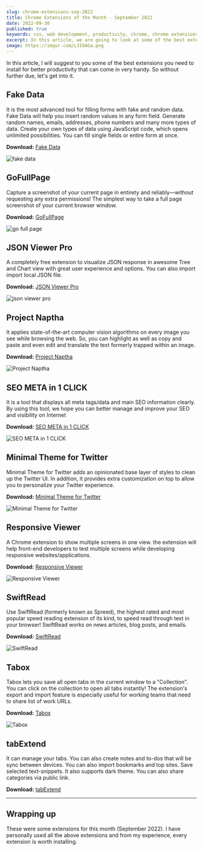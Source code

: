 ```yaml
---
slug: chrome-extensions-sep-2022
title: Chrome Extensions of the Month - September 2022
date: 2022-09-30
published: true
keywords: css, web development, productivity, chrome, chrome extensions, chrome extensions of the month, september
excerpt: In this article, we are going to look at some of the best extensions of September that you need to install for better productivity. So without further due, let's get into it.
image: https://imgur.com/LJI6AGa.png
---
```




In this article, I will suggest to you some of the best extensions you need to install for better productivity that can come in very handy. So without further due, let's get into it.


## Fake Data

It is the most advanced tool for filling forms with fake and random data.  Fake Data will help you insert random values in any form field. Generate random names, emails, addresses, phone numbers and many more types of data.  Create your own types of data using JavaScript code, which opens unlimited possibilities. You can  fill single fields or entire form at once.

**Download:** [Fake Data](https://chrome.google.com/webstore/detail/fake-data-a-form-filler-y/gchcfdihakkhjgfmokemfeembfokkajj)

![fake data](https://lh3.googleusercontent.com/yp4wFjod6P3O82_Yb3E1YATftPvIiuBC6WbjXEaMZbrTMUjWhQs37EnuUMxlZ6k9wPpDzvsygobuqGmbShGM0BSfImM=w640-h400-e365-rj-sc0x00ffffff)


## GoFullPage

Capture a screenshot of your current page in entirety and reliably—without requesting any extra permissions! The simplest way to take a full page screenshot of your current browser window.

**Download:** [GoFullPage](https://chrome.google.com/webstore/detail/gofullpage-full-page-scre/fdpohaocaechififmbbbbbknoalclacl)

![go full page](https://lh3.googleusercontent.com/Bf0tVoBHMJJd7GoZlcikNS8Sv7qt6I7ZhEfroiQNMOxK5DGjow9tNCDtnUlTYEAeMiQhEYiL2X-mzfr7roiZdX1M=w640-h400-e365-rj-sc0x00ffffff)


## JSON Viewer Pro

A completely free extension to visualize JSON response in awesome Tree and Chart view with great user experience and options. You can also import import local JSON file.

**Download:** [JSON Viewer Pro](https://chrome.google.com/webstore/detail/json-viewer-pro/eifflpmocdbdmepbjaopkkhbfmdgijcc)

![json viewer pro](https://lh3.googleusercontent.com/ZBnQqTWxMKL0jmeA851z8p961NSSLullhJbOUW5LVxCDeCSpLLFVrtwmoFMHxN7xD8QyRJ0Spi4ERikx_zwq2fKXhw=w640-h400-e365-rj-sc0x00ffffff)


## Project Naptha

It applies state-of-the-art computer vision algorithms on every image you see while browsing the web. So, you can highlight as well as copy and paste and even edit and translate the text formerly trapped within an image.

**Download:** [Project Naptha](https://chrome.google.com/webstore/category/ext/38-search-tools)

![Project Naptha](https://lh3.googleusercontent.com/d-XBvGriwLLTSpLMXpR2MJ4CdBDAOgBoXksBiTRQRQUUsqYefha5CpNng46Ca23XNJjPYVq7gqV-EnpOqEXWDvxmJQ=w640-h400-e365-rj-sc0x00ffffff)


## SEO META in 1 CLICK

It is a tool that displays all meta tags/data and main SEO information clearly. By using this tool, we hope you can better manage and improve your SEO and visibility on Internet 

**Download:** [SEO META in 1 CLICK](https://chrome.google.com/webstore/detail/seo-meta-in-1-click/bjogjfinolnhfhkbipphpdlldadpnmhc)

![SEO META in 1 CLICK](https://lh3.googleusercontent.com/eK8Xo-x36M3V6yUKXQN9JVnNCKa7DlrKUjKGHOuBaa5c9R-DapEu3x_TS8weYmQ_u9DUj_anqomL6-ND_5qOxgix=w640-h400-e365-rj-sc0x00ffffff)


## Minimal Theme for Twitter

Minimal Theme for Twitter adds an opinionated base layer of styles to clean up the Twitter UI. In addition, it provides extra customization on top to allow you to personalize your Twitter experience. 

**Download:** [Minimal Theme for Twitter](https://chrome.google.com/webstore/detail/minimal-theme-for-twitter/pobhoodpcipjmedfenaigbeloiidbflp)

![Minimal Theme for Twitter](https://lh3.googleusercontent.com/nDDBP9JBzFMN7Xm1Fbz889u2TZWsPWFTDe_6x4ihvqe7Y1_f2lwHmC-NgQWvb0gxP8vn729Stu762OoHNCK5CWzt=w640-h400-e365-rj-sc0x00ffffff)


## Responsive Viewer

A Chrome extension to show multiple screens in one view. the extension will help front-end developers to test multiple screens while developing responsive websites/applications.

**Download:** [Responsive Viewer](https://chrome.google.com/webstore/detail/responsive-viewer/inmopeiepgfljkpkidclfgbgbmfcennb)

![Responsive Viewer](https://cdn.hashnode.com/res/hashnode/image/upload/v1664596378461/kNPyXW6J0.png)


## SwiftRead

Use SwiftRead (formerly known as Spreed), the highest rated and most popular speed reading extension of its kind, to speed read through text in your browser! SwiftRead works on news articles, blog posts, and emails. 

**Download:** [SwiftRead](https://chrome.google.com/webstore/detail/swiftread-read-faster-lea/ipikiaejjblmdopojhpejjmbedhlibno)

![SwiftRead](https://lh3.googleusercontent.com/s40SpCy_UtCbCX5Dasg4F4xvUhjddTMP0TnLS0RIlKUbrOEzmFUCe3JRXy6c_dn0u74Y5EhWBDFXiakp43rkBtmoew=w640-h400-e365-rj-sc0x00ffffff)


## Tabox

Tabox lets you save all open tabs in the current window to a "Collection". You can click on the collection to open all tabs instantly! The extension's export and import feature is especially useful for working teams that need to share list of work URLs.

**Download:** [Tabox](https://chrome.google.com/webstore/detail/tabox-save-and-share-tab/bdbliblipiempfdkkkjohnecmeknnpoa)

![Tabox](https://lh3.googleusercontent.com/H6UqV-KK_jOwLw5Pq7gtMaoT4XGP7AbNbh1yh-aZzoiF1_fXvAOCHxOxOtvajM1QMglBkXRpC9nAUimJQYkdhLkMpw=w640-h400-e365-rj-sc0x00ffffff)


## tabExtend

It can manage your tabs. You can also create notes and to-dos that will be sync between devices. You can also import bookmarks and top sites. Save selected text-snippets. It also supports dark theme. You can also share categories via public link.


**Download:** [tabExtend](https://chrome.google.com/webstore/detail/tabextend/ffikidnnejmibopbgbelephlpigeniph)

<YouTube id="mDcytkiJOqg" />


***

## Wrapping up

These were some extensions for this month (September 2022). I have personally used all the above extensions and from my experience, every extension is worth installing.
